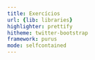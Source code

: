 ```yaml
---
title: Exercícios
url: {lib: libraries}
highlighter: prettify
hitheme: twitter-bootstrap
framework: purus
mode: selfcontained
--- 
```


